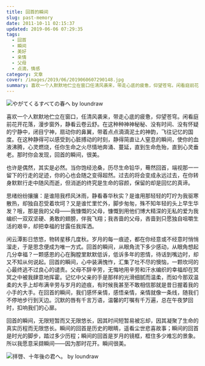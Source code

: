 ```yaml
---
title: 回首的瞬间
slug: past-memory
date: 2011-10-11 02:15:37
updated: 2019-06-06 07:29:35
tags:
  - 回首
  - 瞬间
  - 美好
  - 亲情
  - 父母
  - 点滴，情感
category: 文章
cover: /images/2019/06/2019060607290148.jpg
summary: 喜欢一个人默默地伫立在窗口任清风袭来，带走心底的疲惫，仰望苍穹。闲看庭前花开花落，漫步窗外，静看云卷云舒。
---
```

![やがてくるすべての春へ by loundraw](/images/2019/06/2019060607242852.jpg)

<NeteasePlayer id={488388715} />

喜欢一个人默默地伫立在窗口，任清风袭来，带走心底的疲惫，仰望苍穹。闲看庭前花开花落，漫步窗外，静看云卷云舒。在这种种神神秘秘、没有时间、没有怀疑的宁静中，闭目宁神，扇动你的鼻翼，带着点点滴滴泥土的神韵，飞往记忆的国度。在这种静得可以感受到心脏搏动的时刻，静得简直让人窒息的瞬间，使你的血液沸腾，心灵燃烧，任你生命之火尽情地奔涌、蔓延，直到生命危殆，直到心灵垂老。那时你会发现，回首的瞬间，很美。

也许是偶然，其实是必然。当你饱经沧桑，历尽生命铅华，蓦然回首，端视那一一留下的行走的足迹，你的心也会随之变得超然。过去的将会变成永远过去，在你转身默默行走中随风而逝，但消逝的终究是生命的容颜，保留的却是回忆的真谛。

思绪纷纷攘攘：是谁陪我栉风沐雨，静看春华秋实？是谁用那轻轻的叮咛为我驱寒散热，却独自忍受着坎坷？又是谁忙里忙外，脚步匆匆，殊不知年轻的头上早生华发？哦，那是我的父母——我慷慨的父母，慷慨到用他们博大精深的无私的爱为我编织一双双坚硬、勇敢的翅膀，伴我飞翔；我吝啬的父母，吝啬到只愿独自咀嚼生活的艰辛，却把幸福的甘露任我挥洒。

闲云潭影日悠悠，物转星移几度秋。岁月的每一痕迹，都在你经意或不经意时悄悄溜走，于是思念便成为唯一方式。回首的瞬间，从眼角流下多少感动，从眼角想起几分幸福？一颗感恩的心在胸膛里默默低诉，低诉多年的恩情，待话到嘴边时，却又不知从何说起。回首的瞬间，心中装满愧怍，汇集了吐不尽的懊恼，一颗坎坷的心最终逃不过良心的谴责。父母不辞辛劳，无悔地用辛劳和汗水编织的幸福却在冥冥之中被我肆意地挥霍。记忆中父亲的手是那样的光滑细腻而温柔，而如今那双温柔的大手上却布满辛劳与岁月的迹痕，有时候我甚至不敢相信那就是昔日握着我的小手的大手。在回首的瞬间，我们感怀亲情，感悟亲情，亲情就像一条线，随我们不停地步行到天边。沉默的唇有千言万语，温馨的叮嘱有千万遍，总在午夜梦回时，扣响我们的心扉。

回首的瞬间，无限短暂而又无限悠长，因其时间短暂易被忘却，因其凝聚了生命的真实历程而无限悠长。瞬间的回首是历史的眼睛，遥看尘世悲喜故事；瞬间的回首是时光的脚步，踏过多少历程；瞬间的回首是岁月的镜框，框住多少难忘的景象。所以我愿意采撷瞬间——因为那时花开。瞬间很美。

![拝啓、十年後の君へ。 by loundraw](/images/2019/06/2019060607270480.jpg)

